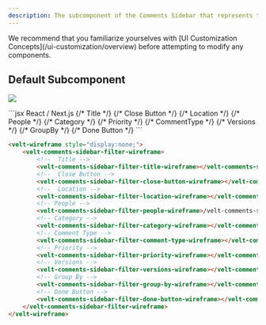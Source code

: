 ```yaml
---
description: The subcomponent of the Comments Sidebar that represents the filter that is used to filter what Comments appear in the Sidebar
---
```


<Note>
We recommend that you familiarize yourselves with [UI Customization Concepts](/ui-customization/overview) before attempting to modify any components.
</Note>


## Default Subcomponent

![](/images/customization/sidebar-filter.png)

<RequestExample>
```jsx React / Next.js
<VeltWireframe>
    <VeltCommentsSidebarWireframe.Filter>
        {/* Title */}
        <VeltCommentsSidebarWireframe.Filter.Title />
        {/* Close Button */}
        <VeltCommentsSidebarWireframe.Filter.CloseButton />
        {/* Location */}
        <VeltCommentsSidebarWireframe.Filter.Location />
        {/* People */}
        <VeltCommentsSidebarWireframe.Filter.People />
        {/* Category */}
        <VeltCommentsSidebarWireframe.Filter.Category />
        {/* Priority */}
        <VeltCommentsSidebarWireframe.Filter.Priority />
        {/* CommentType */}
        <VeltCommentsSidebarWireframe.Filter.CommentType />
        {/* Versions */}
        <VeltCommentsSidebarWireframe.Filter.Versions />
        {/* GroupBy */}
        <VeltCommentsSidebarWireframe.Filter.GroupBy />
        {/* Done Button */}
        <VeltCommentsSidebarWireframe.Filter.DoneButton />
    </VeltCommentsSidebarWireframe.Filter>
</VeltWireframe>
```

```HTML HTML
<velt-wireframe style="display:none;">
    <velt-comments-sidebar-filter-wireframe>
        <!--  Title -->
        <velt-comments-sidebar-filter-title-wireframe></velt-comments-sidebar-filter-title-wireframe>
        <!--  Close Button -->
        <velt-comments-sidebar-filter-close-button-wireframe></velt-comments-sidebar-filter-close-button-wireframe>
        <!--  Location -->
        <velt-comments-sidebar-filter-location-wireframe></velt-comments-sidebar-filter-location-wireframe>
        <!-- People -->
        <velt-comments-sidebar-filter-people-wireframe>/velt-comments-sidebar-filter-people-wireframe>
        <!-- Category -->
        <velt-comments-sidebar-filter-category-wireframe></velt-comments-sidebar-filter-category-wireframe>
        <!-- Comment Type -->
        <velt-comments-sidebar-filter-comment-type-wireframe></velt-comments-sidebar-filter-comment-type-wireframe>
        <!-- Priority -->
        <velt-comments-sidebar-filter-priority-wireframe></velt-comments-sidebar-filter-priority-wireframe>
        <!-- Versions -->
        <velt-comments-sidebar-filter-versions-wireframe></velt-comments-sidebar-filter-versions-wireframe>
        <!-- Group By -->
        <velt-comments-sidebar-filter-group-by-wireframe></velt-comments-sidebar-filter-group-by-wireframe>
        <!-- Done Button -->
        <velt-comments-sidebar-filter-done-button-wireframe></velt-comments-sidebar-filter-done-button-wireframe>
    </velt-comments-sidebar-filter-wireframe>
</velt-wireframe>
```

</RequestExample>
